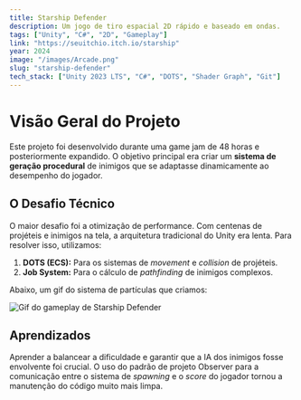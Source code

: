```yaml
---
title: Starship Defender
description: Um jogo de tiro espacial 2D rápido e baseado em ondas.
tags: ["Unity", "C#", "2D", "Gameplay"]
link: "https://seuitchio.itch.io/starship"
year: 2024
image: "/images/Arcade.png"
slug: "starship-defender"
tech_stack: ["Unity 2023 LTS", "C#", "DOTS", "Shader Graph", "Git"]
---
```


# Visão Geral do Projeto

Este projeto foi desenvolvido durante uma game jam de 48 horas e posteriormente expandido. O objetivo principal era criar um **sistema de geração procedural** de inimigos que se adaptasse dinamicamente ao desempenho do jogador.

## O Desafio Técnico

O maior desafio foi a otimização de performance. Com centenas de projéteis e inimigos na tela, a arquitetura tradicional do Unity era lenta. Para resolver isso, utilizamos:

1.  **DOTS (ECS):** Para os sistemas de *movement* e *collision* de projéteis.
2.  **Job System:** Para o cálculo de *pathfinding* de inimigos complexos.

Abaixo, um gif do sistema de partículas que criamos:

<img src="/images/starship-gif.gif" alt="Gif do gameplay de Starship Defender" />

## Aprendizados

Aprender a balancear a dificuldade e garantir que a IA dos inimigos fosse envolvente foi crucial. O uso do padrão de projeto Observer para a comunicação entre o sistema de *spawning* e o *score* do jogador tornou a manutenção do código muito mais limpa.